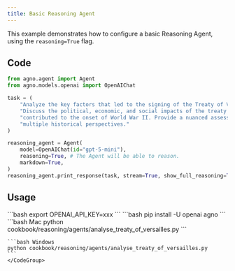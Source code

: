 ```yaml
---
title: Basic Reasoning Agent
---
```


This example demonstrates how to configure a basic Reasoning Agent, using the `reasoning=True` flag.

## Code

```python cookbook/reasoning/agents/analyse_treaty_of_versailles.py
from agno.agent import Agent
from agno.models.openai import OpenAIChat

task = (
    "Analyze the key factors that led to the signing of the Treaty of Versailles in 1919. "
    "Discuss the political, economic, and social impacts of the treaty on Germany and how it "
    "contributed to the onset of World War II. Provide a nuanced assessment that includes "
    "multiple historical perspectives."
)

reasoning_agent = Agent(
    model=OpenAIChat(id="gpt-5-mini"),
    reasoning=True, # The Agent will be able to reason.
    markdown=True,
)
reasoning_agent.print_response(task, stream=True, show_full_reasoning=True)
```

## Usage

<Steps>
  <Snippet file="create-venv-step.mdx" />

  <Step title="Set your API key">
    ```bash
    export OPENAI_API_KEY=xxx
    ```
  </Step>

  <Step title="Install libraries">
    ```bash
    pip install -U openai agno
    ```
  </Step>

  <Step title="Run Example">
    <CodeGroup>
    ```bash Mac
    python cookbook/reasoning/agents/analyse_treaty_of_versailles.py
    ```

    ```bash Windows
    python cookbook/reasoning/agents/analyse_treaty_of_versailles.py
    ```
    </CodeGroup>
  </Step>
</Steps>
